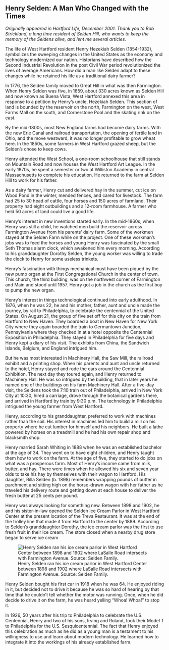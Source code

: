 ## Henry Selden: A Man Who Changed with the Times {-}

*Originally appeared in Hartford Life, December 2001. Thank you to Bob Strickland, a long time resident of Selden Hill, who wants to keep the memory of the Seldens alive, and lent me several articles.*

The life of West Hartford resident Henry Hezekiah Selden (1854-1932), symbolizes the sweeping changes in the United States as the economy and technology modernized our nation. Historians have described how the Second Industrial Revolution in the post Civil War period revolutionized the lives of average Americans. How did a man like Selden adapt to these changes while he retained his life as a traditional dairy farmer?

In 1776, the Selden family moved to Great Hill in what was then Farmington. When Henry Selden was five, in 1859, about 330 acres known as Selden Hill and now known as Buena Vista, West Hartford annexed this area in response to a petition by Henry’s uncle, Hezekiah Selden. This section of land is bounded by the reservoir on the north, Farmington on the west, West Farms Mall on the south, and Cornerstone Pool and the skating rink on the east.

By the mid-1800s, most New England farms had become dairy farms. With the new Erie Canal and railroad transportation, the opening of fertile land in Ohio, and the move westward, it was no longer profitable to grow wheat here. In the 1850s, some farmers in West Hartford grazed sheep, but the Selden’s chose to keep cows.

Henry attended the West School, a one-room schoolhouse that still stands on Mountain Road and now houses the West Hartford Art League. In the early 1870s, he spent a semester or two at Williston Academy in central Massachusetts to complete his education. He returned to the farm at Selden Hill to work for his father.

As a dairy farmer, Henry cut and delivered hay in the summer, cut ice on Wood Pond in the winter, mended fences, and cared for livestock. The farm had 25 to 30 head of cattle, four horses and 150 acres of farmland. Their property had eight outbuildings and a 12-room farmhouse. A farmer who held 50 acres of land could live a good life.

Henry’s interest in new inventions started early. In the mid-1860s, when Henry was still a child, he watched men build the reservoir across Farmington Avenue from his parents’ dairy farm. Some of the workmen stayed at the Selden Farm while on the project. One of these workman’s jobs was to feed the horses and young Henry was fascinated by the small Seth Thomas alarm clock, which awakened him every morning. According to his granddaughter Dorothy Selden, the young worker was willing to trade the clock to Henry for some useless trinkets.

Henry’s fascination with things mechanical must have been piqued by the new pump organ at the First Congregational Church in the center of town. This church, the third building, was on the northwest corner of Farmington and Main and stood until 1957. Henry got a job in the church as the first boy to pump the new organ.

Henry’s interest in things technological continued into early adulthood. In 1876, when he was 22, he and his mother, father, aunt and uncle made the journey, by rail to Philadelphia, to celebrate the centennial of the United States. On August 21, the group of five set off for this city on the train from Hartford to New Haven. They boarded a boat in New Haven for New York City where they again boarded the train to Germantown Junction, Pennsylvania where they checked in at a hotel opposite the Centennial Exposition in Philadelphia. They stayed in Philadelphia for five days and Henry kept a diary of his visit. The exhibits from China, the Sandwich Islands, Belgium, and England intrigued him.

But he was most interested in Machinery Hall, the Saw Mill, the railroad exhibit and a printing shop. When his parents and aunt and uncle returned to the hotel, Henry stayed and rode the cars around the Centennial Exhibition. The next day they toured again, and Henry returned to Machinery Hall. He was so intrigued by the building, that in later years he named one of the buildings on his farm Machinery Hall. After a five-day visit, the Seldens took the 7:10 train out of Philadelphia, arrived in New York City at 10:30, hired a carriage, drove through the botanical gardens there, and arrived in Hartford by train by 9:30 p.m. The technology in Philadelphia intrigued the young farmer from West Hartford.

Henry, according to his granddaughter, preferred to work with machines rather than the soil. His interest in machines led him to build a mill on his property where he cut lumber for himself and his neighbors. He built a lathe powered by horses on a treadmill and he had his own repair shop and blacksmith shop.

Henry married Sarah Whiting in 1888 when he was an established bachelor at the age of 34. They went on to have eight children, and Henry taught them how to work on the farm. At the age of five, they started to do jobs on what was a prosperous farm. Most of Henry’s income came from milk, butter, and hay. There were times when he allowed his six and seven year olds to take his hay by themselves with their wagon to Hartford. His daughter, Rilla Selden (b. 1898) remembers wrapping pounds of butter in parchment and sitting high on the horse-drawn wagon with her father as he traveled his delivery route and getting down at each house to deliver the fresh butter at 25 cents per pound.

Henry was always looking for something new. Between 1898 and 1902, he and his sister-in-law opened the Selden Ice Cream Parlor in West Hartford Center at the present location of the Treva Restaurant. It was at the end of the trolley line that made it from Hartford to the center by 1889. According to Selden’s granddaughter Dorothy, the ice cream parlor was the first to use fresh fruit in their ice cream. The store closed when a nearby drug store began to serve ice cream

![Henry Selden ran his ice cream parlor in West Hartford Center between 1898 and 1902 where LaSalle Road intersects with Farmington Avenue. Source: Selden Family.](images/05-Selden.jpg)

Henry Selden bought his first car in 1918 when he was 64. He enjoyed riding in it, but decided not to drive it because he was so hard of hearing by that time that he couldn’t tell whether the motor was running. Once, when he did decide to drive it on the farm, he was heard yelling “Whoa! Whoa!” to stop it.

In 1926, 50 years after his trip to Philadelphia to celebrate the U.S. Centennial, Henry and two of his sons, Irving and Roland, took their Model T to Philadelphia for the U.S. Sesquicentennial. The fact that Henry enjoyed this celebration as much as he did as a young man is a testament to his willingness to use and learn about modern technology. He learned how to integrate it into the workings of his already established farm.
